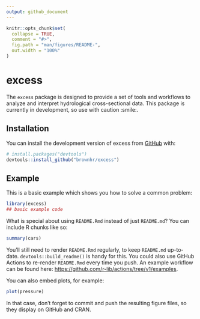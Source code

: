 ```yaml
---
output: github_document
---
```


<!-- README.md is generated from README.Rmd. Please edit that file -->

```r
knitr::opts_chunk$set(
  collapse = TRUE,
  comment = "#>",
  fig.path = "man/figures/README-",
  out.width = "100%"
)
```

# excess

<!-- badges: start -->
<!-- badges: end -->

The `excess` package is designed to provide a set of tools and workflows to analyze and interpret hydrological cross-sectional data. This package is currently in development, so use with caution :smile:.

## Installation

You can install the development version of excess from [GitHub](https://github.com/) with:

``` r
# install.packages("devtools")
devtools::install_github("brownhr/excess")
```

## Example

This is a basic example which shows you how to solve a common problem:

```r
library(excess)
## basic example code
```

What is special about using `README.Rmd` instead of just `README.md`? You can include R chunks like so:

```r
summary(cars)
```

You'll still need to render `README.Rmd` regularly, to keep `README.md` up-to-date. `devtools::build_readme()` is handy for this. You could also use GitHub Actions to re-render `README.Rmd` every time you push. An example workflow can be found here: <https://github.com/r-lib/actions/tree/v1/examples>.

You can also embed plots, for example:

```r
plot(pressure)
```

In that case, don't forget to commit and push the resulting figure files, so they display on GitHub and CRAN.
